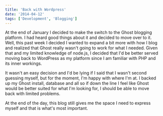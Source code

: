 ```yaml
---
title: 'Back with Wordpress'
date: '2014-04-12'
tags: ['Development', 'Blogging']
---
```


At the end of January I decided to make the switch to the Ghost blogging platform. I had heard good things about it and decided to move over to it. Well, this past week I decided I wanted to expand a bit more with how I blog and realized that Ghost really wasn't going to work for what I needed. Given that and my limited knowledge of node.js, I decided that I'd be better served moving back to WordPress as my platform since I am familiar with PHP and its inner workings.

It wasn't an easy decision and I'd be lying if I said that I wasn't second guessing myself, but for the moment, I'm happy with where I'm at. I backed up my Ghost install, database and all so if down the line I feel like Ghost would be better suited for what I'm looking for, I should be able to move back with limited problems.

At the end of the day, this blog still gives me the space I need to express myself and that is what's most important.
